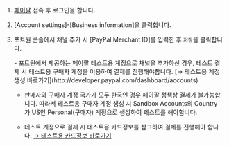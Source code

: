 

1. [페이팔](http://www.paypal.com/) 접속 후 로그인을 합니다.

2. \[Account settings]-\[Business information]을 클릭합니다.

   <Figure src={image} caption="페이팔 페이지 내 PayPal Merchant ID 조회 화면" />

3. 포트원 콘솔에서 채널 추가 시 \[PayPal Merchant ID]를 입력한 후 `저장`을 클릭합니다.

   <Hint style="info">
     - 포트원에서 제공하는 페이팔 테스트용 계정으로 채널을 추가하신 경우, 테스트 결제 시 테스트용 구매자 계정을 이용하여 결제를 진행해야합니다.
       [→ 테스트용 계정생성 바로가기](http://developer.paypal.com/dashboard/accounts)

     - 판매자와 구매자 계정 국가가 모두 한국인 경우 페이팔 정책상 결제가 불가능합니다.
       따라서 테스트용 구매자 계정 생성 시 Sandbox Accounts의 Country가 US인 Personal(구매자) 계정으로 생성하여 테스트를 해야합니다.

     - 테스트 계정으로 결제 시 테스트용 카드정보를 참고하여 결제를 진행해야 합니다. [→ 테스트용 카드정보 바로가기](http://developer.paypal.com/api/rest/sandbox/card-testing/#link-creditcardgeneratorfortesting)
   </Hint>
